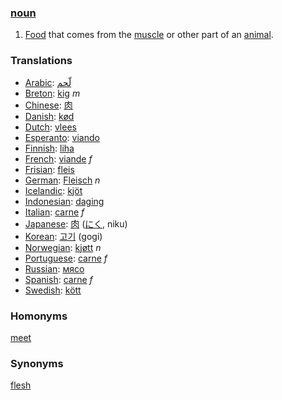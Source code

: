 === [[noun]] ===

# [[Food]] that comes from the [[muscle]] or other part of an [[animal]].

=== Translations ===

*[[Arabic]]: [[لّحم]]
*[[Breton]]: [[kig]] ''m''
*[[Chinese]]: [[肉]]
*[[Danish]]: [[kød]]
*[[Dutch]]: [[vlees]]
*[[Esperanto]]: [[viando]]
*[[Finnish]]: [[liha]]
*[[French]]: [[viande]] ''f''
*[[Frisian]]: [[fleis]]
*[[German]]: [[Fleisch]] ''n''
*[[Icelandic]]: [[kjöt]]
*[[Indonesian]]: [[daging]]
*[[Italian]]: [[carne]] ''f''
*[[Japanese]]: [[肉]] ([[にく]], niku)
*[[Korean]]: [[고기]] (gogi)
*[[Norwegian]]: [[kjøtt]] ''n''
*[[Portuguese]]: [[carne]] ''f''
*[[Russian]]: [[мясо]]
*[[Spanish]]: [[carne]] ''f''
*[[Swedish]]: [[kött]]

=== Homonyms ===

[[meet]]

=== Synonyms ===

[[flesh]]